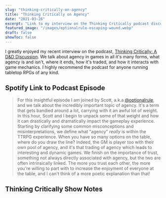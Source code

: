 ```yaml
---
slug: "thinking-critically-on-agency"
title: "Thinking Critically on Agency"
date: "2021-03-26"
excerpt: "Link to my interview on the Thinking Critically podcast discussing the topic of player agency in 5th edition and TTRPGs."
featured_image: "/images/optionalrule-escaping-wound.webp"
draft: false
showToc: false
---
```


I greatly enjoyed my recent interview on the podcast, [Thinking Critically: A D&D Discussion](https://www.thinkingcritically.co.uk/agency/). We talk about agency in games in all it's many forms, what agency is and isn't, where it ends, how it's traded, and how it interacts with game mechanics. I highly recommend the podcast for anyone running tabletop RPGs of any kind. 

<MediaEmbed url="https://anchor.fm/tc-dnd/embed/episodes/Agency-esor47/a-a527m7a" title="Thinking Critically Podcast Episode" />

## Spotify Link to Podcast Episode

> For this insightful episode I am joined by Scott, a.k.a [@optionalrule](https://optionalrule.com/), and we talk about the incredibly important topic of agency. It's a term that gets bandied around a lot, carrying with it an awful lot of weight. In this hour, Scott and I begin to unpack some of that weight and how it can drastically and dramatically impact the gameplay experience. Starting by clarifying some common misconceptions and misinterpretations, we define what &#8220;agency&#8221; _really_ is within the TTRPG experience. When you have so many options on the table, where do you draw the line? Indeed, the GM is player too with their own pool of agency, and it's that trading of agency which leads to interesting and dynamic games. We finish on the importance of trust, something not always directly associated with agency, but the two are often intrinsically linked. The more you trust each other, the more you're willing to part with to increase the enjoyment of everyone at the table, and I can't think of a more poetic explanation than that!

## Thinking Critically Show Notes